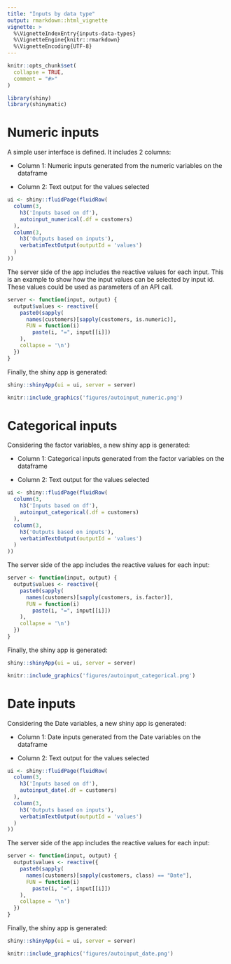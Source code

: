 ```yaml
---
title: "Inputs by data type"
output: rmarkdown::html_vignette
vignette: >
  %\VignetteIndexEntry{inputs-data-types}
  %\VignetteEngine{knitr::rmarkdown}
  %\VignetteEncoding{UTF-8}
---
```


```r
knitr::opts_chunk$set(
  collapse = TRUE,
  comment = "#>"
)
```

```r
library(shiny)
library(shinymatic)
```

# Numeric inputs

A simple user interface is defined. It includes 2 columns:

- Column 1: Numeric inputs generated from the numeric variables on the dataframe

- Column 2: Text output for the values selected

```r
ui <- shiny::fluidPage(fluidRow(
  column(3,
    h3('Inputs based on df'),
    autoinput_numerical(.df = customers)
  ),
  column(3,
    h3('Outputs based on inputs'),
    verbatimTextOutput(outputId = 'values')
  )
))
```

The server side of the app includes the reactive values for each input. This is an example to show how the input values can be selected by input id. These values could be used as parameters of an API call. 

```r
server <- function(input, output) {
  output$values <- reactive({
    paste0(sapply(
      names(customers)[sapply(customers, is.numeric)],
      FUN = function(i)
        paste(i, "=", input[[i]])
    ),
    collapse = '\n')
  })
}
```

Finally, the shiny app is generated:

```r
shiny::shinyApp(ui = ui, server = server)
```

```r
knitr::include_graphics('figures/autoinput_numeric.png')
```


# Categorical inputs

Considering the factor variables, a new shiny app is generated:

- Column 1: Categorical inputs generated from the factor variables on the dataframe

- Column 2: Text output for the values selected

```r
ui <- shiny::fluidPage(fluidRow(
  column(3,
    h3('Inputs based on df'),
    autoinput_categorical(.df = customers)
  ),
  column(3,
    h3('Outputs based on inputs'),
    verbatimTextOutput(outputId = 'values')
  )
))
```

The server side of the app includes the reactive values for each input:

```r
server <- function(input, output) {
  output$values <- reactive({
    paste0(sapply(
      names(customers)[sapply(customers, is.factor)],
      FUN = function(i)
        paste(i, "=", input[[i]])
    ),
    collapse = '\n')
  })
}
```

Finally, the shiny app is generated:

```r
shiny::shinyApp(ui = ui, server = server)
```

```r
knitr::include_graphics('figures/autoinput_categorical.png')
```


# Date inputs

Considering the Date variables, a new shiny app is generated:

- Column 1: Date inputs generated from the Date variables on the dataframe

- Column 2: Text output for the values selected

```r
ui <- shiny::fluidPage(fluidRow(
  column(3,
    h3('Inputs based on df'),
    autoinput_date(.df = customers)
  ),
  column(3,
    h3('Outputs based on inputs'),
    verbatimTextOutput(outputId = 'values')
  )
))
```

The server side of the app includes the reactive values for each input:

```r
server <- function(input, output) {
  output$values <- reactive({
    paste0(sapply(
      names(customers)[sapply(customers, class) == "Date"],
      FUN = function(i)
        paste(i, "=", input[[i]])
    ),
    collapse = '\n')
  })
}
```

Finally, the shiny app is generated:

```r
shiny::shinyApp(ui = ui, server = server)
```

```r
knitr::include_graphics('figures/autoinput_date.png')
```